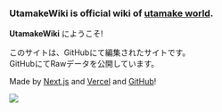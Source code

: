 
<h3><b>UtamakeWiki</b> is <b>official wiki</b> of <u>utamake world</u>.</h3>

**UtamakeWiki** にようこそ!

このサイトは、GitHubにて編集されたサイトです。  
GitHubにてRawデータを公開しています。

Made by [Next.js](https://nextjs.org) and [Vercel](https://vercel.com) and [GitHub](https://github.coom)!

<Bleed>
  <Image src="/b.jpg" width={2288} height={1974} layout="intrinsic" />
</Bleed>
